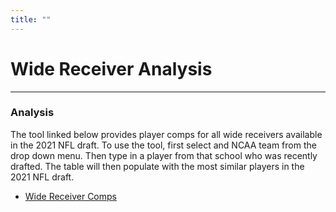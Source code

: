 ```yaml
---
title: ""
---
```

 
# **Wide Receiver Analysis**
***  

### **Analysis** 
The tool linked below provides player comps for all wide receivers available in the 2021 NFL draft. To use the tool, first select and NCAA team from the drop down menu. Then type in a player from that school who was recently drafted. The table will then populate with the most similar players in the 2021 NFL draft.  
  
* [Wide Receiver Comps](https://alexcstern.shinyapps.io/WR_Comparison/)